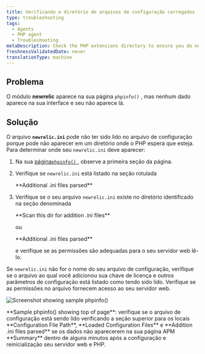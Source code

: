 ```yaml
---
title: Verificando o diretório de arquivos de configuração carregados
type: troubleshooting
tags:
  - Agents
  - PHP agent
  - Troubleshooting
metaDescription: Check the PHP extensions directory to ensure you do not have a non-standard installation for the New Relic PHP agent.
freshnessValidatedDate: never
translationType: machine
---
```


## Problema

O módulo <DNT>**newrelic**</DNT> aparece na sua página `phpinfo()` , mas nenhum dado aparece na sua interface e seu <InlinePopover type="licenseKey"/>não aparece lá.

## Solução

O arquivo <DNT>**`newrelic.ini`**</DNT> pode não ter sido lido no arquivo de configuração porque pode não aparecer em um diretório onde o PHP espera que esteja. Para determinar onde seu `newrelic.ini` deve aparecer:

1. Na sua [página`phpinfo()` ](/docs/php/php-kb-103), observe a primeira seção da página.

2. Verifique se `newrelic.ini` está listado na seção rotulada

   <DNT>
     **Additional .ini files parsed**
   </DNT>

3. Verifique se o seu arquivo `newrelic.ini` existe no diretório identificado na seção denominada

   <DNT>
     **Scan this dir for addition .ini files**
   </DNT>

   ou

   <DNT>
     **Additional .ini files parsed**
   </DNT>

   e verifique se as permissões são adequadas para o seu servidor web lê-lo.

Se `newrelic.ini` não for o nome do seu arquivo de configuração, verifique se o arquivo ao qual você adicionou sua chave de licença e outros parâmetros de configuração está listado como tendo sido lido. Verifique se as permissões no arquivo fornecem acesso ao seu servidor web.

<img
  title="doc_example_phpinfo_top_0.png"
  alt="Screenshot showing sample phpinfo()"
  src="/images/apm_diagram_php-info.webp"
/>

<figcaption>
  <DNT>**Sample phpinfo() showing top of page**</DNT>: verifique se o arquivo de configuração está sendo lido verificando a seção superior para os locais <DNT>**Configuration File Path**</DNT>, <DNT>**Loaded Configuration Files**</DNT> e <DNT>**Addition .ini files parsed**</DNT> se os dados não aparecerem na sua página APM <DNT>**Summary**</DNT> dentro de alguns minutos após a configuração e reinicialização seu servidor web e PHP.
</figcaption>
